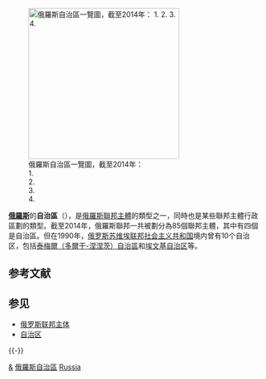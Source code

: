[[File:Autonomous districts of Russia.png|300px|thumb|俄羅斯自治區一覽圖，截至2014年：<br>
1. {{flag|Chukotka Autonomous Okrug}}<br>
2. {{flag|Khanty-Mansi Autonomous Okrug}}<br>
3. {{flag|Nenets Autonomous Okrug}}<br>
4. {{flag|Yamalo-Nenets Autonomous Okrug}}]]

'''[[俄羅斯|俄羅斯]]'''的'''自治區'''（{{lang-ru|автономный округ}}），是[[俄羅斯聯邦主體|俄羅斯聯邦主體]]的類型之一，同時也是某些聯邦主體行政區劃的類型。截至2014年，俄羅斯聯邦一共被劃分為85個聯邦主體，其中有四個是自治區。但在1990年，[[俄罗斯苏维埃联邦社会主义共和国|俄罗斯苏维埃联邦社会主义共和国]]境内曾有10个自治区，包括[[泰梅爾（多爾干-涅涅茨）自治區|泰梅爾（多爾干-涅涅茨）自治區]]和[[埃文基自治区|埃文基自治区]]等。

== 参考文献 ==
{{Reflist}}

== 参见 ==
{{Portal|俄罗斯}}
* [[俄罗斯联邦主体|俄罗斯联邦主体]]
* [[自治区|自治区]]

{{-}}
{{Rossija}}
[[Category:俄羅斯聯邦主體|&]]
[[Category:俄羅斯自治區|]]
[[Category:自治区|Russia]]

{{Russia-stub}}